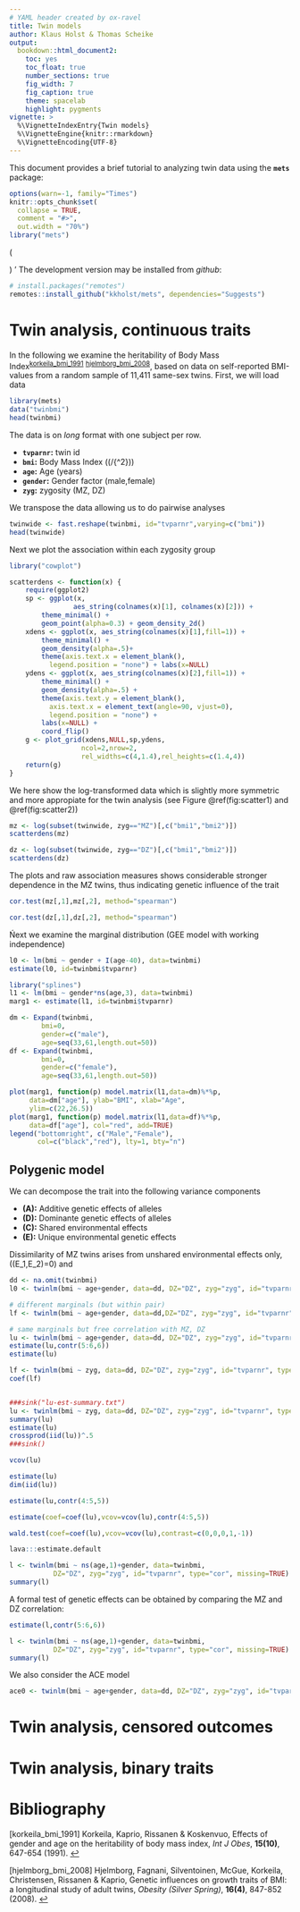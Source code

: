 ```yaml
---
# YAML header created by ox-ravel
title: Twin models
author: Klaus Holst & Thomas Scheike
output:
  bookdown::html_document2:
    toc: yes
    toc_float: true
    number_sections: true
    fig_width: 7
    fig_caption: true
    theme: spacelab
    highlight: pygments
vignette: >
  %\VignetteIndexEntry{Twin models}
  %\VignetteEngine{knitr::rmarkdown}
  %\VignetteEncoding{UTF-8}
---
```


This document provides a brief tutorial to analyzing twin data using
the **`mets`** package:

```r
options(warn=-1, family="Times")
knitr::opts_chunk$set(
  collapse = TRUE,
  comment = "#>",
  out.width = "70%")
library("mets")
```

\(
\newcommand{\cov}{\mathbb{C}\text{ov}}
\newcommand{\cor}{\mathbb{C}\text{or}}
\newcommand{\var}{\mathbb{V}\text{ar}}
\newcommand{\E}{\mathbb{E}}
\newcommand{\unitfrac}[2]{#1/#2}
\newcommand{\n}{}
\)
'
The development version may be installed from *github*:

```r
# install.packages("remotes")
remotes::install_github("kkholst/mets", dependencies="Suggests")
```


# Twin analysis, continuous traits

  In the following we examine the heritability of Body Mass
Index\n{}<sup id="b71edfd9bc946c317f4a732845bcaf93"><a href="#korkeila_bmi_1991" title="Korkeila, Kaprio, Rissanen \&amp; Koskenvuo, {{E}ffects of gender and age on the heritability of body mass index}, {Int J Obes}, v(10), 647--654 (1991).">korkeila_bmi_1991</a></sup> <sup id="718839fcb6ade82ebb2d7de853582b80"><a href="#hjelmborg_bmi_2008" title="Hjelmborg, Fagnani, Silventoinen, McGue, Korkeila, Christensen, Rissanen \&amp; Kaprio, {{G}enetic influences on growth traits of {B}{M}{I}: a longitudinal study of adult twins}, {Obesity (Silver Spring)}, v(4), 847--852 (2008).">hjelmborg_bmi_2008</a></sup>, based on data
on self-reported BMI-values from a random sample of 11,411 same-sex
twins. First, we will load data

```r
library(mets)
data("twinbmi")
head(twinbmi)
```

The data is on *long* format with one subject per row.

-   **`tvparnr`:** twin id
-   **`bmi`:** Body Mass Index (\(\mathrm{kg}/{\mathrm{m}^2}\))
-   **`age`:** Age (years)
-   **`gender`:** Gender factor (male,female)
-   **`zyg`:** zygosity (MZ, DZ)

We transpose the data allowing us to do pairwise analyses

```r
twinwide <- fast.reshape(twinbmi, id="tvparnr",varying=c("bmi"))
head(twinwide)
```

Next we plot the association within each zygosity group

```r
library("cowplot")

scatterdens <- function(x) {
    require(ggplot2)
    sp <- ggplot(x,
                aes_string(colnames(x)[1], colnames(x)[2])) +
        theme_minimal() +
        geom_point(alpha=0.3) + geom_density_2d()
    xdens <- ggplot(x, aes_string(colnames(x)[1],fill=1)) +
        theme_minimal() +
        geom_density(alpha=.5)+
        theme(axis.text.x = element_blank(),
	      legend.position = "none") + labs(x=NULL)
    ydens <- ggplot(x, aes_string(colnames(x)[2],fill=1)) +
        theme_minimal() +
        geom_density(alpha=.5) +
        theme(axis.text.y = element_blank(),
	      axis.text.x = element_text(angle=90, vjust=0),
	      legend.position = "none") +
        labs(x=NULL) +
        coord_flip()
    g <- plot_grid(xdens,NULL,sp,ydens,
                  ncol=2,nrow=2,
                  rel_widths=c(4,1.4),rel_heights=c(1.4,4))
    return(g)
}
```

We here show the log-transformed data which is slightly more symmetric
and more appropiate for the twin analysis (see Figure \@ref(fig:scatter1) and \@ref(fig:scatter2))

```r
mz <- log(subset(twinwide, zyg=="MZ")[,c("bmi1","bmi2")])
scatterdens(mz)
```

```r
dz <- log(subset(twinwide, zyg=="DZ")[,c("bmi1","bmi2")])
scatterdens(dz)
```

The plots and raw association measures shows considerable stronger
dependence in the MZ twins, thus indicating genetic influence of the
trait

```r
cor.test(mz[,1],mz[,2], method="spearman")
```

```r
cor.test(dz[,1],dz[,2], method="spearman")
```

Ńext we examine the marginal distribution (GEE model with working
independence)

```r
l0 <- lm(bmi ~ gender + I(age-40), data=twinbmi)
estimate(l0, id=twinbmi$tvparnr)
```

```r
library("splines")
l1 <- lm(bmi ~ gender*ns(age,3), data=twinbmi)
marg1 <- estimate(l1, id=twinbmi$tvparnr)
```

```r
dm <- Expand(twinbmi,
	    bmi=0,
	    gender=c("male"),
	    age=seq(33,61,length.out=50))
df <- Expand(twinbmi,
	    bmi=0,
	    gender=c("female"),
	    age=seq(33,61,length.out=50))

plot(marg1, function(p) model.matrix(l1,data=dm)%*%p,
     data=dm["age"], ylab="BMI", xlab="Age",
     ylim=c(22,26.5))
plot(marg1, function(p) model.matrix(l1,data=df)%*%p,
     data=df["age"], col="red", add=TRUE)
legend("bottomright", c("Male","Female"),
       col=c("black","red"), lty=1, bty="n")
```


## Polygenic model

We can decompose the trait into the following variance components

\begin{align*}
Y_i = A_i + D_i + C + E_i, \quad i=1,2
 \end{align*}

-   **\(A\):** Additive genetic effects of alleles
-   **\(D\):** Dominante genetic effects of alleles
-   **\(C\):** Shared environmental effects
-   **\(E\):** Unique environmental genetic effects

Dissimilarity of MZ twins arises from unshared environmental effects
only, \(\cor(E_1,E_2)=0\) and

\begin{align*}
\cor(A_1^{MZ},A_2^{MZ}) = 1, \quad
\cor(D_1^{MZ},D_2^{MZ}) = 1,
\end{align*}

\begin{align*}
\cor(A_1^{DZ},A_2^{DZ}) = 0.5, \quad
\cor(D_1^{DZ},D_2^{DZ}) = 0.25,
\end{align*}

\begin{align*}
Y_i = A_i + C_i + D_i + E_i
\end{align*}

\begin{align*}
A_i \sim\mathcal{N}(0,\sigma_A^2), C_i
\sim\mathcal{N}(0,\sigma_C^2), D_i
\sim\mathcal{N}(0,\sigma_D^2),
E_i \sim\mathcal{N}(0,\sigma_E^2)
\end{align*}

\begin{gather*}
    \cov(Y_{1},Y_{2}) = \\
    \begin{pmatrix}
      \sigma_A^2 & 2\Phi\sigma_A^2 \\
      2\Phi\sigma_A^2 & \sigma_A^2
    \end{pmatrix} +
    \begin{pmatrix}
      \sigma_C^2 & \sigma_C^2 \\
      \sigma_C^2 & \sigma_C^2
  \end{pmatrix} +
    \begin{pmatrix}
      \sigma_D^2 & \Delta_{7}\sigma_D^2 \\
      \Delta_{7}\sigma_D^2 & \sigma_D^2
  \end{pmatrix} +
  \begin{pmatrix}
    \sigma_E^2 & 0 \\
    0 & \sigma_E^2
  \end{pmatrix}
\end{gather*}

```r
dd <- na.omit(twinbmi)
l0 <- twinlm(bmi ~ age+gender, data=dd, DZ="DZ", zyg="zyg", id="tvparnr", type="sat")

# different marginals (but within pair)
lf <- twinlm(bmi ~ age+gender, data=dd,DZ="DZ", zyg="zyg", id="tvparnr", type="flex")

# same marginals but free correlation with MZ, DZ 
lu <- twinlm(bmi ~ age+gender, data=dd, DZ="DZ", zyg="zyg", id="tvparnr", type="u")
estimate(lu,contr(5:6,6))
estimate(lu)

lf <- twinlm(bmi ~ zyg, data=dd, DZ="DZ", zyg="zyg", id="tvparnr", type="flex")
coef(lf)


###sink("lu-est-summary.txt")
lu <- twinlm(bmi ~ zyg, data=dd, DZ="DZ", zyg="zyg", id="tvparnr", type="u")
summary(lu)
estimate(lu)
crossprod(iid(lu))^.5
###sink()

vcov(lu)

estimate(lu)
dim(iid(lu))

estimate(lu,contr(4:5,5))

estimate(coef=coef(lu),vcov=vcov(lu),contr(4:5,5))

wald.test(coef=coef(lu),vcov=vcov(lu),contrast=c(0,0,0,1,-1))

lava:::estimate.default
```


```r

l <- twinlm(bmi ~ ns(age,1)+gender, data=twinbmi,
           DZ="DZ", zyg="zyg", id="tvparnr", type="cor", missing=TRUE)
summary(l)
```

A formal test of genetic effects can be obtained by comparing the MZ and DZ correlation:

```r
estimate(l,contr(5:6,6))
```

```r
l <- twinlm(bmi ~ ns(age,1)+gender, data=twinbmi,
           DZ="DZ", zyg="zyg", id="tvparnr", type="cor", missing=TRUE)
summary(l)
```

We also consider the ACE model 

```r
ace0 <- twinlm(bmi ~ age+gender, data=dd, DZ="DZ", zyg="zyg", id="tvparnr", type="ace")
```


# Twin analysis, censored outcomes


# Twin analysis,  binary traits



# Bibliography
<a id="korkeila_bmi_1991"></a>[korkeila_bmi_1991] Korkeila, Kaprio, Rissanen & Koskenvuo, Effects of gender and age on the heritability of body mass index, <i>Int J Obes</i>, <b>15(10)</b>, 647-654 (1991). [↩](#b71edfd9bc946c317f4a732845bcaf93)

<a id="hjelmborg_bmi_2008"></a>[hjelmborg_bmi_2008] Hjelmborg, Fagnani, Silventoinen, McGue, Korkeila, Christensen, Rissanen & Kaprio, Genetic influences on growth traits of BMI: a longitudinal study of adult twins, <i>Obesity (Silver Spring)</i>, <b>16(4)</b>, 847-852 (2008). [↩](#718839fcb6ade82ebb2d7de853582b80)

